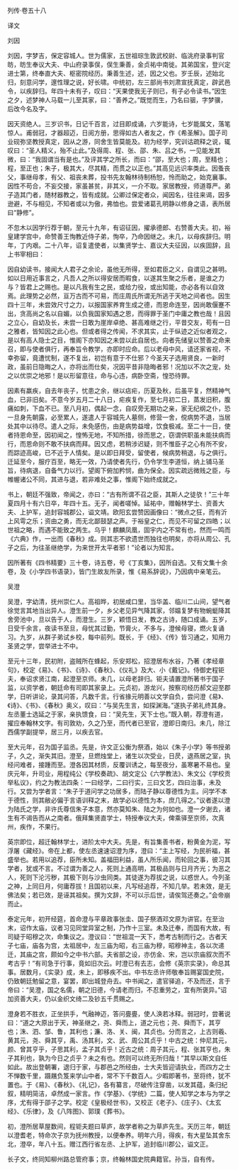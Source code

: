 

列传·卷五十八

译文

刘因

刘因，字梦吉，保定容城人。世为儒家，五世祖琮生敦武校尉、临洮府录事判官昉，昉生奉议大夫、中山府录事俣，俣生秉善，金贞祐中南徙。其弟国宝，登兴定进士第，终奉直大夫、枢密院经历。秉善生述，述，因之父也。岁壬辰，述始北归，刻意问学，邃性理之说，好长啸。中统初，左三部尚书刘肃宣抚真定，辟武邑令，以疾辞归。年四十未有子，叹曰：“天果使我无子则已，有子必令读书。”因生之夕，述梦神人马载一儿至其家，曰：“善养之。”既觉而生，乃名曰骃，字梦骥，后改今名及字。

因天资绝人。三岁识书，日记千百言，过目即成诵，六岁能诗，七岁能属文，落笔惊人。甫弱冠，才器超迈，日阅方册，思得如古人者友之，作《希圣解》。国子司业砚弥坚教授真定，因从之游，同舍生皆莫能及。初为经学，究训诂疏释之说，辄叹曰：“圣人精义，殆不止此。”及得周、程、张、邵、朱、吕之书，一见能发其微，曰：“我固谓当有是也。”及评其学之所长，而曰：“邵，至大也；周，至精也；程，至正也；朱子，极其大，尽其精，而贯之以正也。”其高见远识率类此。因蚤丧父，事继母孝，有父、祖丧未葬，投书先友翰林待制杨恕，怜而助之，始克襄事。因性不苟合，不妄交接，家虽甚贫，非其义，一介不取。家居教授，师道尊严。弟子造其门者，随材器教之，皆有成就。公卿过保定者众，闻因名，往往来谒，因多逊避，不与相见，不知者或以为傲，弗恤也。尝爱诸葛孔明静以修身之语，表所居曰“静修”。

不忽木以因学行荐于朝，至元十九年，有诏征因，擢承德郎、右赞善大夫。初，裕皇建学宫中，命赞善王恂教近侍子弟，恂卒，乃命因继之。未几，以母疾辞归。明年，丁内艰。二十八年，诏复遣使者，以集贤学士、嘉议大夫征因，以疾固辞，且上书宰相曰：

因自幼读书，接闻大人君子之余论，虽他无所得，至如君臣之义，自谓见之甚明。如以日用近事言之，凡吾人之所以得安居而暇食，以遂其生聚之乐者，是谁之力与？皆君上之赐也。是以凡我有生之民，或给力役，或出知能，亦必各有以自效焉。此理势之必然，亘万古而不可易，而庄周氏所谓无所逃于天地之间者也。因生四十三年，未尝效尺寸之力，以报国家养育生成之德，而恩命连至，因尚敢偃蹇不出，贪高尚之名以自媚，以负我国家知遇之恩，而得罪于圣门中庸之教也哉！且因之立心，自幼及长，未尝一日敢为崖岸卓绝、甚高难继之行，平昔交友，苟有一日之雅者，皆知因之此心也。但或者得之传闻，不求其实，止于纵迹之近似者观之，是以有高人隐士之目，惟阁下亦知因之未尝以此自居也。向者先储皇以赞善之命来召，即与使者俱行，再奉旨令教学，亦即时应命。后以老母中风，请还家省视，不幸弥留，竟遭忧制，遂不复出，初岂有意于不仕邪？今圣天子选用贤良，一新时政，虽前日隐晦之人，亦将出而仕矣，况因平昔非隐晦者邪！况加以不次之宠，处之以优崇之地邪！是以形留意往，命与心违，病卧空斋，惶恐待罪。

因素有羸疾，自去年丧子，忧患之余，继以痁疟，历夏及秋，后虽平复，然精神气血，已非旧矣。不意今岁五月二十八日，疟疾复作，至七月初二日，蒸发旧积，腹痛如刺，下血不已。至八月初，偶起一念，自叹旁无期功之亲，家无纪纲之仆，恐一旦身先朝露，必至累人，遂遣人于容城先人墓侧，修营一舍，傥病势不退，当居处其中以待尽。遣人之际，未免感伤，由是病势益增，饮食极减。至二十一日，使者持恩命至，因初闻之，惶怖无地，不知所措，徐而思之，窃谓供职虽未能扶病而行，而恩命则不敢不扶病而拜。因又虑，若稍涉迟疑，则不惟臣子之心有所不安，而踪迹高峻，已不近于人情矣。是以即日拜受，留使者，候病势稍退，与之俱行。迁延至今，服疗百至，略无一效，乃请使者先行，仍令学生李道恒，纳上铺马圣旨，待病退，自备气力以行。望阁下俯加矜悯，曲为保全。因实疏远微贱之臣，与帷幄诸公不同，其进与退，若非难处之事，惟阁下始终成就之。

书上，朝廷不强致，帝闻之，亦曰：“古有所谓不召之臣，其斯人之徒欤！”三十年夏四月十有六日卒，年四十五。无子，闻者嗟悼。延祐中，赠翰林学士、资善大夫、上护军，追封容城郡公，谥文靖。欧阳玄尝赞因画像曰：“微点之狂，而有沂上风雩之乐；资由之勇，而无北鄙鼓瑟之声。于裕皇之仁，而见不可留之四皓；以世祖之略，而遇不能致之两生。乌乎！麒麟凤凰，固宇内之不常有也，然而一鸣而《六典》作，一出而《春秋》成。则其志不欲遗世而独往也明矣，亦将从周公、孔子之后，为往圣继绝学，为来世开太平者邪！”论者以为知言。

因所著有《四书精要》三十卷，诗五卷，号《丁亥集》，因所自选。又有文集十余卷，及《小学四书语录》，皆门生故友所录，惟《易系辞说》，乃因病中亲笔云。

吴澄

吴澄，字幼清，抚州崇仁人。高祖晔，初居咸口里，当华盖、临川二山间，望气者徐觉言其地当出异人。澄生前一夕，乡父老见异气降其家，邻媪复梦有物蜿蜓降其舍旁池中，旦以告于人，而澄生。三岁，颖悟日发，教之古诗，随口成诵。五岁，日受千余言，夜读书至旦，母忧其过勤，节膏火，不多与，澄候母寝，燃火复诵习。九岁，从群子弟试乡校，每中前列。既长，于《经》、《传》皆习通之，知用力圣贤之学，尝举进士不中。

至元十三年，民初附，盗贼所在蜂起，乐安郑松，招澄居布水谷，乃著《孝经章句》，校定《易》、《书》、《诗》、《春秋》、《仪礼》及大、小《戴记》。侍御史程钜夫，奉诏求贤江南，起澄至京师。未几，以母老辞归。钜夫请置澄所著书于国子监，以资学者，朝廷命有司即其家录上。元贞初，游龙兴，按察司经历郝文迎至郡学，日听讲论，录其问答，凡数千言。行省掾元明善以文学自负，尝问澄《易》、《诗》、《书》、《春秋》奥义，叹曰：“与吴先生言，如探渊海。”遂执子弟礼终其身。左丞董士选延之于家，亲执馈食，曰：“吴先生，天下士也。”既入朝，荐澄有道，擢应奉翰林文字。有司敦劝，久之乃至，而代者已至官，澄即日南归。未几，除江西儒学副提举，居三月，以疾去官。

至大元年，召为国子监丞。先是，许文正公衡为祭酒，始以《朱子小学》等书授弟子，久之，渐失其旧。澄至，旦燃烛堂上，诸生以次受业，日昃，退燕居之室，执经问难者，接踵而至。澄各因其材质，反覆训诱之，每至夜分，虽寒暑不易也。皇庆元年，升司业，用程纯公《学校奏疏》、胡文定公《六学教法》、朱文公《学校贡举私议》，约之为教法四条：一曰经学，二曰行实，三曰文艺，四曰治事，未及行。又尝为学者言：“朱子于道问学之功居多，而陆子静以尊德性为主。问学不本于德性，则其敝必偏于言语训释之末，故学必以德性为本，庶几得之。”议者遂以澄为陆氏之学，非许氏尊信朱子本意，然亦莫知朱、陆之为何如也。澄一夕谢去，诸生有不谒告而从之南者。俄拜集贤直学士，特授奉议大夫，俾乘驿至京师，次真州，疾作，不果行。

英宗即位，超迁翰林学士，进阶太中大夫。先是，有旨集善书者，粉黄金为泥，写浮屠《藏经》。帝在上都，使左丞速速诏澄为序，澄曰：“主上写经，为民祈福，甚盛举也。若用以追荐，臣所未知。盖福田利益，虽人所乐闻，而轮回之事，彼习其学者，犹或不言。不过谓为善之人，死则上通高明，其极品则与日月齐光；为恶之人，死则下沦污秽，其极下则与沙虫同类。其徒遂为荐拔之说，以惑世人。今列圣之神，上同日月，何庸荐拔！且国初以来，凡写经追荐，不知几举。若未效，是无佛法矣；若已效，是诬其祖矣。撰为文辞，不可以示后世，请俟驾还奏之。”会帝崩而止。

泰定元年，初开经筵，首命澄与平章政事张圭、国子祭酒邓文原为讲官。在至治末，诏作太庙，议者习见同堂异室之制，乃作十三室。未及迁奉，而国有大故，有司疑于昭穆之次，命集议之。澄议曰：“世祖混一天下，悉考古制而行之。古者天子七庙，庙各为宫，太祖居中，左三庙为昭，右三庙为穆，昭穆神主，各以次递迁，其庙之宫，颇如今之中书六部。夫省部之设，亦仿金、宋，岂以宗庙叙次而不考古乎！”有司急于行事，竟如旧次云。时澄已有去志，会修《英宗实录》，命总其事。居数月，《实录》成，未上，即移疾不出。中书左丞许师敬奉旨赐宴国史院，仍致朝廷勉留之意，宴罢，即出城登舟去。中书闻之，遣官驿追，不及而还，言于帝曰：“吴澄，国之名儒，朝之旧德，今请老而归，不忍重劳之，宜有所褒异。”诏加资善大夫，仍以金织文绮二及钞五千贯赐之。

澄身若不胜衣，正坐拱手，气融神迈，答问亹亹，使人涣若冰释。弱冠时，尝著说曰：“道之大原出于天，神圣继之，尧、舜而上，道之元也；尧、舜而下，其亨也；洙、泗、邹、鲁，其利也；濂、洛、关、闽，其贞也。分而言之，上古则羲、黄其元，尧、舜其亨，禹、汤其利，文、武、周公其贞乎！中古之统：仲尼其元，颜、曾其亨乎，子思其利，孟子其贞乎！近古之统：周子其元，程、张其亨也，朱子其利也，孰为今日之贞乎？未之有也。然则可以终无所归哉！”其早以斯文自任如此。故出登朝署，退归于家，与郡邑之所经由，士大夫皆迎请执业，而四方之士不惮数千里，蹑屩负笈来学山中者，常不下千数百人。少暇即著书，至将终，犹不置也。于《易》、《春秋》、《礼记》，各有纂言，尽破传注穿凿，以发其蕴，条归纪叙，精明简洁，卓然成一家言。作《学基》、《学统》二篇，使人知学之本与为学之序，尤有得于邵子之学。校定《皇极经世书》，又校正《老子》、《庄子》、《太玄经》、《乐律》，及《八阵图》、郭璞《葬书》。

初，澄所居草屋数间，程钜夫题曰草庐，故学者称之为草庐先生。天历三年，朝廷以澄耆老，特命次子京为抚州教授，以便奉养。明年六月，得疾，有大星坠其舍东北，澄卒，年八十五。赠江西行省左丞、上护军，追封临川郡公，谥文正。

长子文，终同知柳州路总管府事；京，终翰林国史院典籍官。孙当，自有传。

